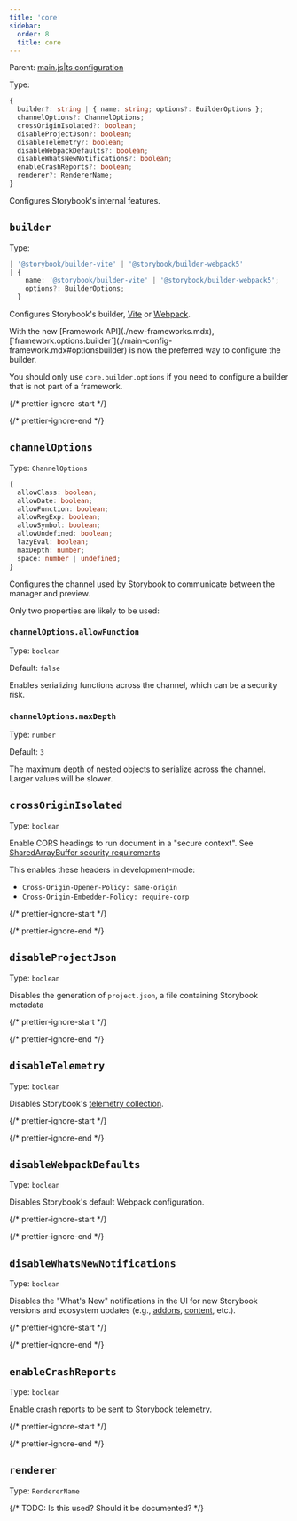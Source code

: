 ```yaml
---
title: 'core'
sidebar:
  order: 8
  title: core
---
```


Parent: [main.js|ts configuration](./main-config.mdx)

Type:

```ts
{
  builder?: string | { name: string; options?: BuilderOptions };
  channelOptions?: ChannelOptions;
  crossOriginIsolated?: boolean;
  disableProjectJson?: boolean;
  disableTelemetry?: boolean;
  disableWebpackDefaults?: boolean;
  disableWhatsNewNotifications?: boolean;
  enableCrashReports?: boolean;
  renderer?: RendererName;
}
```

Configures Storybook's internal features.

## `builder`

Type:

```ts
| '@storybook/builder-vite' | '@storybook/builder-webpack5'
| {
    name: '@storybook/builder-vite' | '@storybook/builder-webpack5';
    options?: BuilderOptions;
  }
```

Configures Storybook's builder, [Vite](../builders/vite.mdx) or [Webpack](../builders/webpack.mdx).

<Callout variant="info" icon="💡">
  With the new [Framework API](./new-frameworks.mdx), [`framework.options.builder`](./main-config-framework.mdx#optionsbuilder) is now the preferred way to configure the builder.

  You should only use `core.builder.options` if you need to configure a builder that is not part of a framework.
</Callout>

{/* prettier-ignore-start */}

<CodeSnippets path="main-config-core-builder.md" />

{/* prettier-ignore-end */}

## `channelOptions`

Type: `ChannelOptions`

```ts
{
  allowClass: boolean;
  allowDate: boolean;
  allowFunction: boolean;
  allowRegExp: boolean;
  allowSymbol: boolean;
  allowUndefined: boolean;
  lazyEval: boolean;
  maxDepth: number;
  space: number | undefined;
}
```

Configures the channel used by Storybook to communicate between the manager and preview.

Only two properties are likely to be used:

### `channelOptions.allowFunction`

Type: `boolean`

Default: `false`

Enables serializing functions across the channel, which can be a security risk.

### `channelOptions.maxDepth`

Type: `number`

Default: `3`

The maximum depth of nested objects to serialize across the channel. Larger values will be slower.

## `crossOriginIsolated`

Type: `boolean`

Enable CORS headings to run document in a "secure context". See [SharedArrayBuffer security requirements](https://developer.mozilla.org/en-US/docs/Web/JavaScript/Reference/Global_Objects/SharedArrayBuffer#security_requirements)

This enables these headers in development-mode:

* `Cross-Origin-Opener-Policy: same-origin`
* `Cross-Origin-Embedder-Policy: require-corp`

{/* prettier-ignore-start */}

<CodeSnippets path="main-config-core-cross-origin-isolated.md" />

{/* prettier-ignore-end */}

## `disableProjectJson`

Type: `boolean`

Disables the generation of `project.json`, a file containing Storybook metadata

{/* prettier-ignore-start */}

<CodeSnippets path="main-config-core-disable-project-json.md" />

{/* prettier-ignore-end */}

## `disableTelemetry`

Type: `boolean`

Disables Storybook's [telemetry collection](../configure/telemetry.mdx).

{/* prettier-ignore-start */}

<CodeSnippets path="main-config-core-disable-telemetry.md" />

{/* prettier-ignore-end */}

## `disableWebpackDefaults`

Type: `boolean`

Disables Storybook's default Webpack configuration.

{/* prettier-ignore-start */}

<CodeSnippets path="main-config-core-disable-webpack-defaults.md" />

{/* prettier-ignore-end */}

## `disableWhatsNewNotifications`

Type: `boolean`

Disables the "What's New" notifications in the UI for new Storybook versions and ecosystem updates (e.g., [addons](https://storybook.js.org/integrations/), [content](https://storybook.js.org/blog/), etc.).

{/* prettier-ignore-start */}

<CodeSnippets path="main-config-core-disable-update-notifications.md" />

{/* prettier-ignore-end */}

## `enableCrashReports`

Type: `boolean`

Enable crash reports to be sent to Storybook [telemetry](../configure/telemetry.mdx).

{/* prettier-ignore-start */}

<CodeSnippets path="main-config-core-enable-crash-reports.md" />

{/* prettier-ignore-end */}

## `renderer`

Type: `RendererName`

{/* TODO: Is this used? Should it be documented? */}
